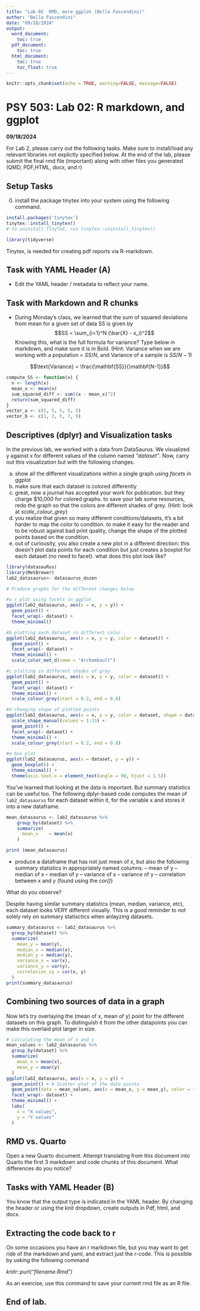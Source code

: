 ```yaml
---
title: "Lab 02  RMD, more ggplot (Bella Fascendini)"
author: "Bella Fascendini"
date: "09/18/2024"
output:
  word_document:
    toc: true
  pdf_document:
    toc: true
  html_document:
    toc: true
    toc_float: true
---
```


```r
knitr::opts_chunk$set(echo = TRUE, warning=FALSE, message=FALSE)
```

# PSY 503: Lab 02: R markdown, and ggplot

**09/18/2024**

For Lab 2, please carry out the following tasks. Make sure to install/load any relevant libraries not explictly specified below. At the end of the lab, please submit the final rmd file (important) along with other files you generated (QMD, PDF,HTML, docx, and r)

## Setup Tasks

0.  install the package tinytex into your system using the following command.

```r
install.packages('tinytex') 
tinytex::install_tinytex() 
# to uninstall TinyTeX, run tinytex::uninstall_tinytex()
```

```r
library(tidyverse)
```

Tinytex, is needed for creating pdf reports via R-markdown.

## Task with YAML Header (A)

-   Edit the YAML header / metadata to reflect your name.

## Task with Markdown and R chunks

-   During Monday's class, we learned that the sum of squared deviations from mean for a given set of data SS is given by $$SS = \sum_{i=1}^N (\bar{X} - x_i)^2$$ Knowing this, what is the full formula for variance? Type below in markdown, and make sure it is in Bold. (Hint: Variance when we are working with a population = $SS/N$, and Variance of a sample is $SS/N-1$)

$$\text{Variance} = \frac{\mathbf{SS}}{\mathbf{N-1}}$$

```r
compute_SS <- function(x) {
  n <- length(x)
  mean_x <- mean(x)
  sum_squared_diff <- sum((x - mean_x)^2)
  return(sum_squared_diff)
}
vector_a <- c(5, 5, 5, 5, 5)
vector_b <- c(1, 3, 5, 7, 9)

```

## Descriptives (dplyr) and Visualization tasks

In the previous lab, we worked with a data from DataSaurus. We visualized y against x for different values of the column named *"dataset"*. Now, carry out this visualization but with the following changes.

a.  show all the different visualizations within a single graph using *facets* in ggplot
b.  make sure that each dataset is colored differently
c.  great, now a journal has accepted your work for publication. but they charge \$10,000 for colored graphs. to save your lab some resources, redo the graph so that the colors are different shades of grey. (Hint: look at *scale_colour_grey*)
d.  you realize that given so many different conditions/datasets, it's a bit harder to map the color to condition. to make it easy for the reader and to be robust against bad print quality, change the shape of the plotted points based on the condition.
e.  out of curiousity, you also create a new plot in a different direction: this doesn't plot data points for each condition but just creates a boxplot for each dataset (no need to facet). what does this plot look like?

```r
library(datasauRus)
library(MetBrewer)
lab2_datasaurus<- datasaurus_dozen

# Produce graphs for the different changes below

#a r plot using facets in ggplot
ggplot(lab2_datasaurus, aes(x = x, y = y)) +
  geom_point() +
  facet_wrap(~ dataset) +
  theme_minimal()

#b plotting each dataset in different color
ggplot(lab2_datasaurus, aes(x = x, y = y, color = dataset)) +
  geom_point() +
  facet_wrap(~ dataset) +
  theme_minimal() +
  scale_color_met_d(name = "Archambault")

#c plotting in different shades of grey
ggplot(lab2_datasaurus, aes(x = x, y = y, color = dataset)) +
  geom_point() +
  facet_wrap(~ dataset) +
  theme_minimal() +
  scale_colour_grey(start = 0.2, end = 0.8)

#d changing shape of plotted points
ggplot(lab2_datasaurus, aes(x = x, y = y, color = dataset, shape = dataset)) +
  scale_shape_manual(values = 1:13) +
  geom_point() +
  facet_wrap(~ dataset) +
  theme_minimal() +
  scale_colour_grey(start = 0.2, end = 0.8)

#e box plot
ggplot(lab2_datasaurus, aes(x = dataset, y = y)) +
  geom_boxplot() +
  theme_minimal() +
  theme(axis.text.x = element_text(angle = 90, hjust = 1.5)) 

```

You've learned that looking at the data is important. But summary statistics can be useful too. The following dplyr-based code computes the mean of `lab2_datasaurus` for each dataset within it, for the variable x and stores it into a new dataframe.

```r
mean_datasaurus <- lab2_datasaurus %>% 
    group_by(dataset) %>% 
    summarize(
      mean_x    = mean(x)
    )

print (mean_datasaurus)
```

-   produce a dataframe that has not just mean of x, but also the following summary statistics in appropriately named columns: -- mean of y -- median of x -- median of y -- variance of x -- variance of y -- correlation between x and y (found using the *cor()*)

What do you observe?

Despite having similar summary statistics (mean, median, variance, etc), each dataset looks VERY different visually. This is a good reminder to not solely rely on summary statisctics when anlayzing datasets.

```r
summary_datasaurus <- lab2_datasaurus %>%
  group_by(dataset) %>%
  summarize(
    mean_y = mean(y),
    median_x = median(x),
    median_y = median(y),
    variance_x = var(x),
    variance_y = var(y),
    correlation_xy = cor(x, y)
  )
print(summary_datasaurus)
```

## Combining two sources of data in a graph

Now let's try overlaying the (mean of x, mean of y) point for the different datasets on this graph. To distinguish it from the other datapoints you can make this overlaid plot larger in size.

```r
# calculating the mean of x and y
mean_values <- lab2_datasaurus %>%
  group_by(dataset) %>%
  summarize(
    mean_x = mean(x),
    mean_y = mean(y)
  )
ggplot(lab2_datasaurus, aes(x = x, y = y)) +
  geom_point() + # Scatter plot of the data points
  geom_point(data = mean_values, aes(x = mean_x, y = mean_y), color = "magenta", size = 5) + 
  facet_wrap(~ dataset) +
  theme_minimal() +
  labs(
    x = "X values",
    y = "Y values"
  )
```

## RMD vs. Quarto

Open a new Quarto document. Attempt translating from this document into Quarto the first 3 markdown and code chunks of this document. What differences do you notice?

## Tasks with YAML Header (B)

You know that the output type is indicated in the YAML header. By changing the header or using the knit dropdown, create outputs in Pdf, html, and docx.

## Extracting the code back to r

On some occasions you have an r markdown file, but you may want to get ride of the markdown and yaml, and extract just the r-code. This is possible by usking the following command

*knitr::purl("filename.Rmd")*

As an exercise, use this command to save your current rmd file as an R file.

## End of lab.
